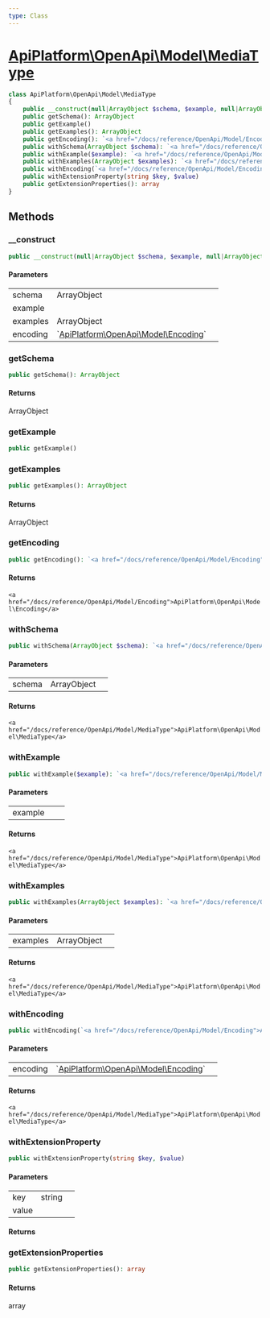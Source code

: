 ```yaml
---
type: Class
---
```


# [ApiPlatform\OpenApi\Model\MediaType](/docs/reference/OpenApi/Model/MediaType)



```php
class ApiPlatform\OpenApi\Model\MediaType
{
    public __construct(null|ArrayObject $schema, $example, null|ArrayObject $examples, null|`<a href="/docs/reference/OpenApi/Model/Encoding">ApiPlatform\OpenApi\Model\Encoding</a>` $encoding)
    public getSchema(): ArrayObject
    public getExample()
    public getExamples(): ArrayObject
    public getEncoding(): `<a href="/docs/reference/OpenApi/Model/Encoding">ApiPlatform\OpenApi\Model\Encoding</a>`
    public withSchema(ArrayObject $schema): `<a href="/docs/reference/OpenApi/Model/MediaType">ApiPlatform\OpenApi\Model\MediaType</a>`
    public withExample($example): `<a href="/docs/reference/OpenApi/Model/MediaType">ApiPlatform\OpenApi\Model\MediaType</a>`
    public withExamples(ArrayObject $examples): `<a href="/docs/reference/OpenApi/Model/MediaType">ApiPlatform\OpenApi\Model\MediaType</a>`
    public withEncoding(`<a href="/docs/reference/OpenApi/Model/Encoding">ApiPlatform\OpenApi\Model\Encoding</a>` $encoding): `<a href="/docs/reference/OpenApi/Model/MediaType">ApiPlatform\OpenApi\Model\MediaType</a>`
    public withExtensionProperty(string $key, $value)
    public getExtensionProperties(): array
}
```
## Methods

### __construct



```php
public __construct(null|ArrayObject $schema, $example, null|ArrayObject $examples, null|`<a href="/docs/reference/OpenApi/Model/Encoding">ApiPlatform\OpenApi\Model\Encoding</a>` $encoding)
```

#### Parameters

<table><tbody>
<tr><td>schema</td><td>ArrayObject</td><td></td></tr><tr><td>example</td><td></td><td></td></tr><tr><td>examples</td><td>ArrayObject</td><td></td></tr><tr><td>encoding</td><td>`<a href="/docs/reference/OpenApi/Model/Encoding">ApiPlatform\OpenApi\Model\Encoding</a>`</td><td></td></tr>
</tbody>
</table>

### getSchema



```php
public getSchema(): ArrayObject
```

#### Returns

ArrayObject

### getExample



```php
public getExample()
```

### getExamples



```php
public getExamples(): ArrayObject
```

#### Returns

ArrayObject

### getEncoding



```php
public getEncoding(): `<a href="/docs/reference/OpenApi/Model/Encoding">ApiPlatform\OpenApi\Model\Encoding</a>`
```

#### Returns

`<a href="/docs/reference/OpenApi/Model/Encoding">ApiPlatform\OpenApi\Model\Encoding</a>`

### withSchema



```php
public withSchema(ArrayObject $schema): `<a href="/docs/reference/OpenApi/Model/MediaType">ApiPlatform\OpenApi\Model\MediaType</a>`
```

#### Parameters

<table><tbody>
<tr><td>schema</td><td>ArrayObject</td><td></td></tr>
</tbody>
</table>

#### Returns

`<a href="/docs/reference/OpenApi/Model/MediaType">ApiPlatform\OpenApi\Model\MediaType</a>`

### withExample



```php
public withExample($example): `<a href="/docs/reference/OpenApi/Model/MediaType">ApiPlatform\OpenApi\Model\MediaType</a>`
```

#### Parameters

<table><tbody>
<tr><td>example</td><td></td><td></td></tr>
</tbody>
</table>

#### Returns

`<a href="/docs/reference/OpenApi/Model/MediaType">ApiPlatform\OpenApi\Model\MediaType</a>`

### withExamples



```php
public withExamples(ArrayObject $examples): `<a href="/docs/reference/OpenApi/Model/MediaType">ApiPlatform\OpenApi\Model\MediaType</a>`
```

#### Parameters

<table><tbody>
<tr><td>examples</td><td>ArrayObject</td><td></td></tr>
</tbody>
</table>

#### Returns

`<a href="/docs/reference/OpenApi/Model/MediaType">ApiPlatform\OpenApi\Model\MediaType</a>`

### withEncoding



```php
public withEncoding(`<a href="/docs/reference/OpenApi/Model/Encoding">ApiPlatform\OpenApi\Model\Encoding</a>` $encoding): `<a href="/docs/reference/OpenApi/Model/MediaType">ApiPlatform\OpenApi\Model\MediaType</a>`
```

#### Parameters

<table><tbody>
<tr><td>encoding</td><td>`<a href="/docs/reference/OpenApi/Model/Encoding">ApiPlatform\OpenApi\Model\Encoding</a>`</td><td></td></tr>
</tbody>
</table>

#### Returns

`<a href="/docs/reference/OpenApi/Model/MediaType">ApiPlatform\OpenApi\Model\MediaType</a>`

### withExtensionProperty



```php
public withExtensionProperty(string $key, $value)
```

#### Parameters

<table><tbody>
<tr><td>key</td><td>string</td><td></td></tr><tr><td>value</td><td></td><td></td></tr>
</tbody>
</table>

#### Returns



### getExtensionProperties



```php
public getExtensionProperties(): array
```

#### Returns

array
